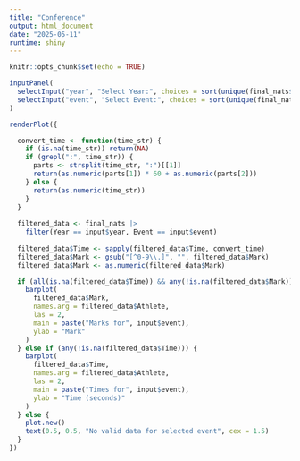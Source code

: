 ```yaml
---
title: "Conference"
output: html_document
date: "2025-05-11"
runtime: shiny
---
```


```r
knitr::opts_chunk$set(echo = TRUE)
```

```r
inputPanel(
  selectInput("year", "Select Year:", choices = sort(unique(final_nats$Year)), selected = max(final_nats$Year)),
  selectInput("event", "Select Event:", choices = sort(unique(final_nats$Event)), selected = "60 Meters (Men)")
)

renderPlot({

  convert_time <- function(time_str) {
    if (is.na(time_str)) return(NA)
    if (grepl(":", time_str)) {
      parts <- strsplit(time_str, ":")[[1]]
      return(as.numeric(parts[1]) * 60 + as.numeric(parts[2]))
    } else {
      return(as.numeric(time_str))
    }
  }
  
  filtered_data <- final_nats |>
    filter(Year == input$year, Event == input$event)
  
  filtered_data$Time <- sapply(filtered_data$Time, convert_time)
  filtered_data$Mark <- gsub("[^0-9\\.]", "", filtered_data$Mark)
  filtered_data$Mark <- as.numeric(filtered_data$Mark)

  if (all(is.na(filtered_data$Time)) && any(!is.na(filtered_data$Mark))) {
    barplot(
      filtered_data$Mark,
      names.arg = filtered_data$Athlete,
      las = 2,
      main = paste("Marks for", input$event),
      ylab = "Mark"
    )
  } else if (any(!is.na(filtered_data$Time))) {
    barplot(
      filtered_data$Time,
      names.arg = filtered_data$Athlete,
      las = 2,
      main = paste("Times for", input$event),
      ylab = "Time (seconds)"
    )
  } else {
    plot.new()
    text(0.5, 0.5, "No valid data for selected event", cex = 1.5)
  }
})

```
